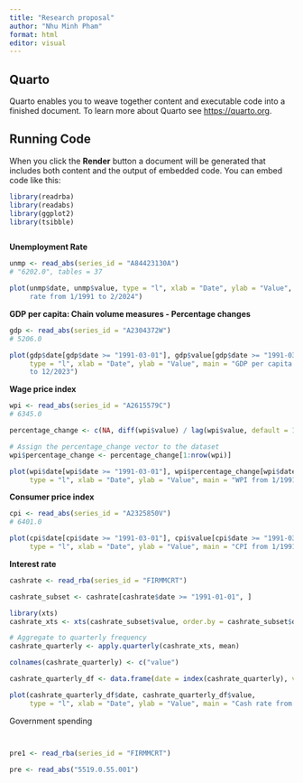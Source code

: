 ```yaml
---
title: "Research proposal"
author: "Nhu Minh Pham"
format: html
editor: visual
---
```


## Quarto

Quarto enables you to weave together content and executable code into a finished document. To learn more about Quarto see <https://quarto.org>.

## Running Code

When you click the **Render** button a document will be generated that includes both content and the output of embedded code. You can embed code like this:

```r
library(readrba)
library(readabs)
library(ggplot2)
library(tsibble)
```

```r

```

**Unemployment Rate**

```r
unmp <- read_abs(series_id = "A84423130A")
# "6202.0", tables = 37

```

```r
plot(unmp$date, unmp$value, type = "l", xlab = "Date", ylab = "Value", main = "Unemployment
     rate from 1/1991 to 2/2024")

```

**GDP per capita: Chain volume measures - Percentage changes**

```r
gdp <- read_abs(series_id = "A2304372W")
# 5206.0

```

```r
plot(gdp$date[gdp$date >= "1991-03-01"], gdp$value[gdp$date >= "1991-03-01"], 
     type = "l", xlab = "Date", ylab = "Value", main = "GDP per capita from 1/1991
     to 12/2023")
```

**Wage price index**

```r
wpi <- read_abs(series_id = "A2615579C")
# 6345.0

percentage_change <- c(NA, diff(wpi$value) / lag(wpi$value, default = 1) * 100)

# Assign the percentage_change vector to the dataset
wpi$percentage_change <- percentage_change[1:nrow(wpi)]
```

```r
plot(wpi$date[wpi$date >= "1991-03-01"], wpi$percentage_change[wpi$date >= "1991-03-01"], 
     type = "l", xlab = "Date", ylab = "Value", main = "WPI from 1/1991 to 12/2023")
```

**Consumer price index**

```r
cpi <- read_abs(series_id = "A2325850V")
# 6401.0
```

```r
plot(cpi$date[cpi$date >= "1991-03-01"], cpi$value[cpi$date >= "1991-03-01"], 
     type = "l", xlab = "Date", ylab = "Value", main = "CPI from 1/1991 to 12/2023")
```

**Interest rate**

```r
cashrate <- read_rba(series_id = "FIRMMCRT")
```

```r
cashrate_subset <- cashrate[cashrate$date >= "1991-01-01", ]

```

```r
library(xts)
cashrate_xts <- xts(cashrate_subset$value, order.by = cashrate_subset$date)

# Aggregate to quarterly frequency
cashrate_quarterly <- apply.quarterly(cashrate_xts, mean)

colnames(cashrate_quarterly) <- c("value")

cashrate_quarterly_df <- data.frame(date = index(cashrate_quarterly), value = coredata(cashrate_quarterly))
```

```r

plot(cashrate_quarterly_df$date, cashrate_quarterly_df$value, 
     type = "l", xlab = "Date", ylab = "Value", main = "Cash rate from 1/1991 to 12/2023")
```

Government spending

```r

```

```r

```

```r
pre1 <- read_rba(series_id = "FIRMMCRT")
```

```r
pre <- read_abs("5519.0.55.001")
```
